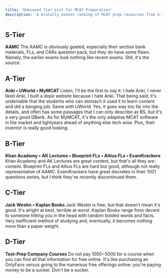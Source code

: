 ```yaml
---
title: 'Unbiased Tier List for MCAT Preparation'
description: 'A brutally honest ranking of MCAT prep resources from S-tier to D-tier'
---
```


## S-Tier
**AAMC**
The AAMC is obviously goated, especially their section bank materials, FLs, and CARs question pack, but they do have some flaws. Namely, the earlier exams look nothing like recent exams. Still, it's the source.

## A-Tier
**Anki • UWorld • MyMCAT**
Listen, I'll be the first to say it: I hate Anki, I never liked Anki, I built a dope website because I hate Anki. That being said, it's undeniable that the students who can stomach it used it to learn content and did a banging job. Same with UWorld. Yes, it goes way too far into the details, and often has some passages that I can only describe as BS, but it's a very good QBank. As for MyMCAT, it's the only adaptive MCAT software in the market and lightyears ahead of anything else tech wise. Plus, their inventor is really good looking.

## B-Tier
**Khan Academy • AK Lectures • Blueprint FLs • Altius FLs • ExamKrackers**
Khan Academy and AK Lectures are great content, but that's all they are: content. Blueprint FLs and Altius FLs are hard but good, although not really representative of AAMC. ExamKrackers have great discretes in their 1001 questions series, but I think they've recently discontinued them.

## C-Tier
**Jack Westin • Kaplan Books**
Jack Westin is free, but that doesn't mean it's good. It's alright at best, terrible at worst. Kaplan Books range from decent to someone hitting you in the head with random bolded words and facts. Very inefficient method of studying and, eventually, it becomes nothing more than a paper weight.

## D-Tier
**Test-Prep Company Courses**
Do not pay $1000-$5000 for a course when you can find all that information for free online. It's like purchasing an OnlyFans versus going to the numerous free offerings online: you're paying money to be a sucker. Don't be a sucker.

